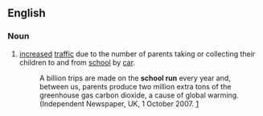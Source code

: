 ==English==
{{wikipedia}}
===Noun===
{{en-noun|-}}
# [[increase]]d [[traffic]] due to the number of parents taking or collecting their children to and from [[school]] by [[car]].
#:A billion trips are made on the '''school run''' every year and, between us, parents produce two million extra tons of the greenhouse gas carbon dioxide, a cause of global warming. (Independent Newspaper, UK, 1 October 2007. [http://news.independent.co.uk/uk/transport/article361066.ece]